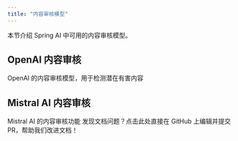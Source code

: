```yaml
---
title: "内容审核模型"
---
```


本节介绍 Spring AI 中可用的内容审核模型。

## OpenAI 内容审核

<Card title="OpenAI 内容审核" href="/spring4ai/api/moderation/openai-moderation">
  OpenAI 的内容审核模型，用于检测潜在有害内容
</Card>

## Mistral AI 内容审核

<Card title="Mistral AI 内容审核" href="/spring4ai/api/moderation/mistral-ai-moderation">
  Mistral AI 的内容审核功能
</Card> 

<Card title="文档有误？请协助编辑" icon="pencil" href="https://github.com/javaai-pig4cloud-com/javaai-docs/edit/main/spring-ai/api/moderation.mdx">
  发现文档问题？点击此处直接在 GitHub 上编辑并提交 PR，帮助我们改进文档！
</Card>
